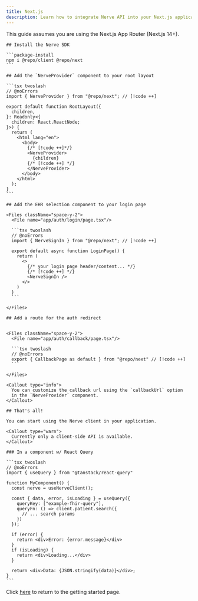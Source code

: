 ```yaml
---
title: Next.js
description: Learn how to integrate Nerve API into your Next.js application.
---
```



<Callout type="info">
  This guide assumes you are using the Next.js App Router (Next.js 14+).
</Callout>

<Steps>
  <Step>

    ## Install the Nerve SDK

    ```package-install
    npm i @repo/client @repo/next
    ```

  </Step>

  <Step>

    ## Add the `NerveProvider` component to your root layout

    ```tsx twoslash
    // @noErrors
    import { NerveProvider } from "@repo/next"; // [!code ++]

    export default function RootLayout({
      children,
    }: Readonly<{
      children: React.ReactNode;
    }>) {
      return (
        <html lang="en">
          <body>
            {/* [!code ++]*/}
            <NerveProvider>
              {children}
            {/* [!code ++] */}
            </NerveProvider>
          </body>
        </html>
      );
    }
    ```

  </Step>

  <Step>

    ## Add the EHR selection component to your login page

    <Files className="space-y-2">
      <File name="app/auth/login/page.tsx"/>

      ```tsx twoslash
      // @noErrors
      import { NerveSignIn } from "@repo/next"; // [!code ++]

      export default async function LoginPage() {
        return (
          <>
            {/* your login page header/content... */}
            {/* [!code ++] */}
            <NerveSignIn />
          </>
        )
      }
      ```

    </Files>

  </Step>

  <Step>

    ## Add a route for the auth redirect


    <Files className="space-y-2">
      <File name="app/auth/callback/page.tsx"/>

      ```tsx twoslash
      // @noErrors
      export { CallbackPage as default } from "@repo/next" // [!code ++]
      ```

    </Files>

    <Callout type="info">
      You can customize the callback url using the `callbackUrl` option
      in the `NerveProvider` component.
    </Callout>

  </Step>

  <Step>

    ## That's all!

    You can start using the Nerve client in your application.

    <Callout type="warn">
      Currently only a client-side API is available.
    </Callout>

    ### In a component w/ React Query

    ```tsx twoslash
    // @noErrors
    import { useQuery } from "@tanstack/react-query"

    function MyComponent() {
      const nerve = useNerveClient();

      const { data, error, isLoading } = useQuery({
        queryKey: ["example-fhir-query"],
        queryFn: () => client.patient.search({
          // ... search params
        })
      });

      if (error) {
        return <div>Error: {error.message}</div>
      }
      if (isLoading) {
        return <div>Loading...</div>
      }

      return <div>Data: {JSON.stringify(data)}</div>;
    }
    ```

  </Step>
</Steps>

Click [here](/) to return to the getting started page.
